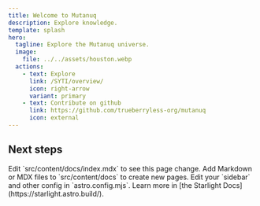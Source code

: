 ```yaml
---
title: Welcome to Mutanuq
description: Explore knowledge.
template: splash
hero:
  tagline: Explore the Mutanuq universe.
  image:
    file: ../../assets/houston.webp
  actions:
    - text: Explore
      link: /SYTI/overview/
      icon: right-arrow
      variant: primary
    - text: Contribute on github
      link: https://github.com/trueberryless-org/mutanuq
      icon: external
---
```



## Next steps

<CardGrid stagger>
	<Card title="Update content" icon="pencil">
		Edit `src/content/docs/index.mdx` to see this page change.
	</Card>
	<Card title="Add new content" icon="add-document">
		Add Markdown or MDX files to `src/content/docs` to create new pages.
	</Card>
	<Card title="Configure your site" icon="setting">
		Edit your `sidebar` and other config in `astro.config.mjs`.
	</Card>
	<Card title="Read the docs" icon="open-book">
		Learn more in [the Starlight Docs](https://starlight.astro.build/).
	</Card>
</CardGrid>
